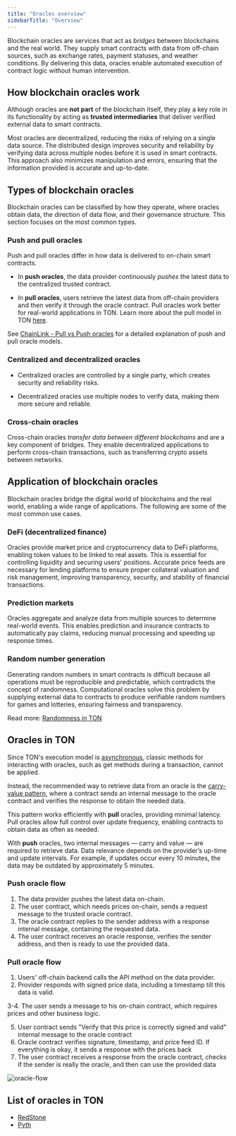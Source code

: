 ```yaml
---
title: "Oracles overview"
sidebarTitle: "Overview"
---
```


Blockchain oracles are services that act as _bridges_ between blockchains and the real world. They supply smart contracts with data from off-chain sources, such as exchange rates, payment statuses, and weather conditions. By delivering this data, oracles enable automated execution of contract logic without human intervention.

## How blockchain oracles work

Although oracles are **not part** of the blockchain itself, they play a key role in its functionality by acting as **trusted intermediaries** that deliver verified external data to smart contracts.

Most oracles are decentralized, reducing the risks of relying on a single data source. The distributed design improves security and reliability by verifying data across multiple nodes before it is used in smart contracts. This approach also minimizes manipulation and errors, ensuring that the information provided is accurate and up-to-date.

## Types of blockchain oracles

Blockchain oracles can be classified by how they operate, where oracles obtain data, the direction of data flow, and their governance structure. This section focuses on the most common types.

### Push and pull oracles

Push and pull oracles differ in how data is delivered to on-chain smart contracts.

- In **push oracles**, the data provider continuously _pushes_ the latest data to the centralized trusted contract.

- In **pull oracles**, users retrieve the latest data from off-chain providers and then verify it through the oracle contract. Pull oracles work better for real-world applications in TON. Learn more about the pull model in TON [here](#oracles-in-ton).

See [ChainLink - Pull vs Push oracles](https://chain.link/education-hub/pull-oracles-vs-push-oracles) for a detailed explanation of push and pull oracle models.

### Centralized and decentralized oracles

- Centralized oracles are controlled by a single party, which creates security and reliability risks.

- Decentralized oracles use multiple nodes to verify data, making them more secure and reliable.

### Cross-chain oracles

Cross-chain oracles _transfer data between different blockchains_ and are a key component of bridges. They enable decentralized applications to perform cross-chain transactions, such as transferring crypto assets between networks.

## Application of blockchain oracles

Blockchain oracles bridge the digital world of blockchains and the real world, enabling a wide range of applications. The following are some of the most common use cases.

### DeFi (decentralized finance)

Oracles provide market price and cryptocurrency data to DeFi platforms, enabling token values to be linked to real assets. This is essential for controlling liquidity and securing users' positions. Accurate price feeds are necessary for lending platforms to ensure proper collateral valuation and risk management, improving transparency, security, and stability of financial transactions.

### Prediction markets

Oracles aggregate and analyze data from multiple sources to determine real-world events. This enables prediction and insurance contracts to automatically pay claims, reducing manual processing and speeding up response times.

### Random number generation

Generating random numbers in smart contracts is difficult because all operations must be reproducible and predictable, which contradicts the concept of randomness. Computational oracles solve this problem by supplying external data to contracts to produce verifiable random numbers for games and lotteries, ensuring fairness and transparency.

Read more: [Randomness in TON](/patterns/random)

## Oracles in TON

Since TON's execution model is [asynchronous](/guides/from-ethereum), classic methods for interacting with oracles, such as get methods during a transaction, cannot be applied.

Instead, the recommended way to retrieve data from an oracle is the [carry-value pattern](/patterns/carry-value), where a contract sends an internal message to the oracle contract and verifies the response to obtain the needed data.

This pattern works efficiently with **pull** oracles, providing minimal latency. Pull oracles allow full control over update frequency, enabling contracts to obtain data as often as needed.

With **push** oracles, two internal messages — carry and value — are required to retrieve data. Data relevance depends on the provider’s up-time and update intervals. For example, if updates occur every 10 minutes, the data may be outdated by approximately 5 minutes.

### Push oracle flow

1. The data provider pushes the latest data on-chain.
1. The user contract, which needs prices on-chain, sends a request message to the trusted oracle contract.
1. The oracle contract replies to the sender address with a response internal message, containing the requested data.
1. The user contract receives an oracle response, verifies the sender address, and then is ready to use the provided data.

### Pull oracle flow

1. Users' off-chain backend calls the API method on the data provider.
1. Provider responds with signed price data, including a timestamp till this data is valid.

3-4. The user sends a message to his on-chain contract, which requires prices and other business logic.

5. User contract sends "Verify that this price is correctly signed and valid" internal message to the oracle contract
5. Oracle contract verifies signature, timestamp, and price feed ID. If everything is okay, it sends a response with the prices back
5. The user contract receives a response from the oracle contract, checks if the sender is really the oracle, and then can use the provided data

![oracle-flow](/resources/images/oracles/oracle-flow.svg)

## List of oracles in TON

- [RedStone](/ecosystem/interoperability/oracles/redstone)
- [Pyth](/ecosystem/interoperability/oracles/pyth)
